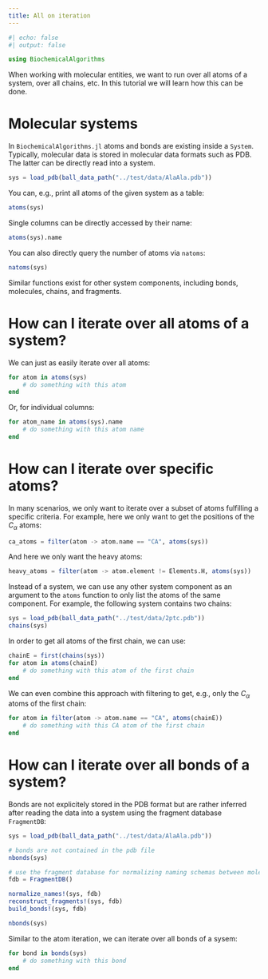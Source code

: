```yaml
---
title: All on iteration
---
```


```julia
#| echo: false
#| output: false

using BiochemicalAlgorithms
```

When working with molecular entities, we want to run over all atoms of a system, over all chains, etc. In this tutorial we will learn how this can be done.


# Molecular systems
In `BiochemicalAlgorithms.jl` atoms and bonds are existing inside a `System`. Typically, molecular data is stored in molecular data formats such as PDB. The latter can be directly read into a system.

```julia
sys = load_pdb(ball_data_path("../test/data/AlaAla.pdb"))
```

You can, e.g., print all atoms of the given system as a table:
```julia
atoms(sys)
```

Single columns can be directly accessed by their name:
```julia
atoms(sys).name
```

You can also directly query the number of atoms via `natoms`:
```julia
natoms(sys)
```

Similar functions exist for other system components, including bonds, molecules, chains, and fragments.


# How can I iterate over all atoms of a system? 
We can just as easily iterate over all atoms:
```julia
for atom in atoms(sys)
    # do something with this atom
end
```

Or, for individual columns:
```julia
for atom_name in atoms(sys).name
    # do something with this atom name
end
```

# How can I iterate over specific atoms?
In many scenarios, we only want to iterate over a subset of atoms fulfilling a specific criteria. For example, here we only want to get the positions of the $C_\alpha$ atoms:

```julia
ca_atoms = filter(atom -> atom.name == "CA", atoms(sys))
```

And here we only want the heavy atoms:

```julia
heavy_atoms = filter(atom -> atom.element != Elements.H, atoms(sys))
```

Instead of a system, we can use any other system component as an argument to the `atoms` function to only list the atoms of the same component. For example, the following system contains two chains:

```julia
sys = load_pdb(ball_data_path("../test/data/2ptc.pdb"))
chains(sys)
```

In order to get all atoms of the first chain, we can use:

```julia
chainE = first(chains(sys))
for atom in atoms(chainE)
    # do something with this atom of the first chain
end
```

We can even combine this approach with filtering to get, e.g., only the $C_\alpha$ atoms of the first chain:

```julia
for atom in filter(atom -> atom.name == "CA", atoms(chainE))
    # do something with this CA atom of the first chain
end
```


# How can I iterate over all bonds of a system?
Bonds are not explicitely stored in the PDB format but are rather inferred after reading the data into a system using the fragment database `FragmentDB`:
```julia
sys = load_pdb(ball_data_path("../test/data/AlaAla.pdb"))

# bonds are not contained in the pdb file
nbonds(sys)
```

```julia
# use the fragment database for normalizing naming schemas between molecular file formats, reconstruction of missing parts of the structure and building the bonds
fdb = FragmentDB()

normalize_names!(sys, fdb)
reconstruct_fragments!(sys, fdb)
build_bonds!(sys, fdb)

nbonds(sys)
```

Similar to the atom iteration, we can iterate over all bonds of a sysem:
```julia
for bond in bonds(sys)
    # do something with this bond
end
```
